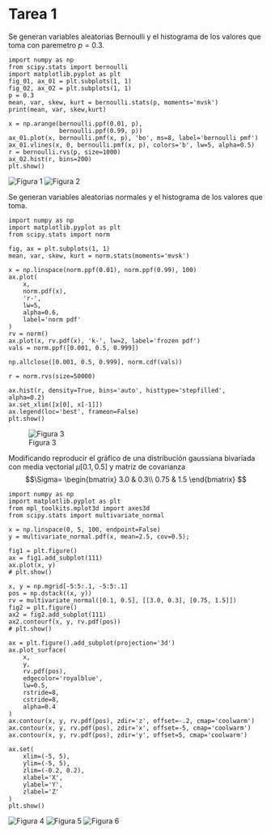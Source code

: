 # Tarea 1
::: {#exr-1}
Se generan variables aleatorias Bernoulli y el histograma de los valores que toma con paremetro $p=0.3$.
:::
```.python
import numpy as np
from scipy.stats import bernoulli
import matplotlib.pyplot as plt
fig_01, ax_01 = plt.subplots(1, 1)
fig_02, ax_02 = plt.subplots(1, 1)
p = 0.3
mean, var, skew, kurt = bernoulli.stats(p, moments='mvsk')
print(mean, var, skew,kurt)

x = np.arange(bernoulli.ppf(0.01, p),
              bernoulli.ppf(0.99, p))
ax_01.plot(x, bernoulli.pmf(x, p), 'bo', ms=8, label='bernoulli pmf')
ax_01.vlines(x, 0, bernoulli.pmf(x, p), colors='b', lw=5, alpha=0.5)
r = bernoulli.rvs(p, size=1000)
ax_02.hist(r, bins=200)
plt.show()

```
![Figura 1](figura1.png)
![Figura 2](F2.png)

::: {#exr-2}
Se generan variables aleatorias normales y el histograma de los valores que toma.
:::

```.python
import numpy as np
import matplotlib.pyplot as plt
from scipy.stats import norm

fig, ax = plt.subplots(1, 1)
mean, var, skew, kurt = norm.stats(moments='mvsk')

x = np.linspace(norm.ppf(0.01), norm.ppf(0.99), 100)
ax.plot(
    x,
    norm.pdf(x),
    'r-',
    lw=5,
    alpha=0.6,
    label='norm pdf'
)
rv = norm()
ax.plot(x, rv.pdf(x), 'k-', lw=2, label='frozen pdf')
vals = norm.ppf([0.001, 0.5, 0.999])

np.allclose([0.001, 0.5, 0.999], norm.cdf(vals))

r = norm.rvs(size=50000)

ax.hist(r, density=True, bins='auto', histtype='stepfilled', alpha=0.2)
ax.set_xlim([x[0], x[-1]])
ax.legend(loc='best', frameon=False)
plt.show()
```
![Figura 3](Figure_3.png)

::: {#exr-3}
Modificando reproducir el gráfico de una distribución gaussiana bivariada con media vectorial $\mu[0.1, 0.5]$ y matriz de covarianza
$$\Sigma=
\begin{bmatrix}
3.0 & 0.3\\
0.75 & 1.5
\end{bmatrix}
$$
:::
```.python
import numpy as np
import matplotlib.pyplot as plt
from mpl_toolkits.mplot3d import axes3d
from scipy.stats import multivariate_normal

x = np.linspace(0, 5, 100, endpoint=False)
y = multivariate_normal.pdf(x, mean=2.5, cov=0.5);

fig1 = plt.figure()
ax = fig1.add_subplot(111)
ax.plot(x, y)
# plt.show()

x, y = np.mgrid[-5:5:.1, -5:5:.1]
pos = np.dstack((x, y))
rv = multivariate_normal([0.1, 0.5], [[3.0, 0.3], [0.75, 1.5]])
fig2 = plt.figure()
ax2 = fig2.add_subplot(111)
ax2.contourf(x, y, rv.pdf(pos))
# plt.show()

ax = plt.figure().add_subplot(projection='3d')
ax.plot_surface(
    x,
    y,
    rv.pdf(pos),
    edgecolor='royalblue',
    lw=0.5,
    rstride=8,
    cstride=8,
    alpha=0.4
)
ax.contour(x, y, rv.pdf(pos), zdir='z', offset=-.2, cmap='coolwarm')
ax.contour(x, y, rv.pdf(pos), zdir='x', offset=-5, cmap='coolwarm')
ax.contour(x, y, rv.pdf(pos), zdir='y', offset=5, cmap='coolwarm')

ax.set(
    xlim=(-5, 5),
    ylim=(-5, 5),
    zlim=(-0.2, 0.2),
    xlabel='X',
    ylabel='Y',
    zlabel='Z'
)
plt.show()
```
![Figura 4](Figure_4.png)
![Figura 5](Figure_5.png)
![Figura 6](Figure_6.png)